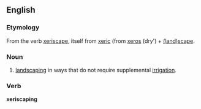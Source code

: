==English==

===Etymology===
From the verb [[xeriscape]], itself from [[xeric]] (from {{Gr.}} [[xeros]] (dry') + [[landscape|(land)scape]].

===Noun===
{{en-noun}} 
# [[landscaping]] in ways that do not require supplemental [[irrigation]].

===Verb===
'''xeriscaping'''

{{present participle of|[[xeriscape]]}}